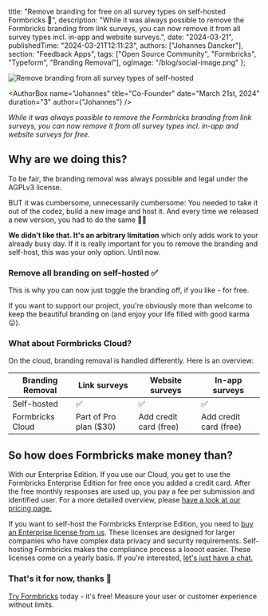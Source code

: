 
  title: "Remove branding for free on all survey types on self-hosted Formbricks 🎁",
  description:
    "While it was always possible to remove the Formbricks branding from link surveys, you can now remove it from all survey types incl. in-app and website surveys.",
  date: "2024-03-21",
  publishedTime: "2024-03-21T12:11:23",
  authors: ["Johannes Dancker"],
  section: "Feedback Apps",
  tags: ["Open Source Community", "Formbricks", "Typeform", "Branding Removal"],
    ogImage: "/blog/social-image.png"
};

<Image src={Header} alt="Remove branding from all survey types of self-hosted" className="w-full rounded-lg" />

<AuthorBox
  name="Johannes"
  title="Co-Founder"
  date="March 21st, 2024"
  duration="3"
  author={"Johannes"}
/>

_While it was always possible to remove the Formbricks branding from link surveys, you can now remove it from all survey types incl. in-app and website surveys for free._

## Why are we doing this?

To be fair, the branding removal was always possible and legal under the AGPLv3 license. 

BUT it was cumbersome, unnecessarily cumbersome: You needed to take it out of the codez, build a new image and host it. And every time we released a new version, you had to do the same 😮‍💨

**We didn't like that. It's an arbitrary limitation** which only adds work to your already busy day.  If it is really important for you to remove the branding and self-host, this was your only option. Until now.

### Remove all branding on self-hosted ✅

This is why you can now just toggle the branding off, if you like - for free.

If you want to support our project, you're obviously more than welcome to keep the beautiful branding on (and enjoy your life filled with good karma 😛).

### What about Formbricks Cloud?
On the cloud, branding removal is handled differently. Here is an overview:

| **Branding Removal** | Link surveys | Website surveys | In-app surveys |
| --- | --- | --- | --- |
| Self-hosted | ✅ | ✅ | ✅ |
| Formbricks Cloud | Part of Pro plan ($30) | Add credit card (free) | Add credit card (free) |

## So how does Formbricks make money than?

With our Enterprise Edition. If you use our Cloud, you get to use the Formbricks Enterprise Edition for free once you added a credit card. After the free monthly responses are used up, you pay a fee per submission and identified user. For a more detailed overview, please [have a look at our pricing page.](/pricing) 

If you want to self-host the Formbricks Enterprise Edition, you need to [buy an Enterprise license from us](/docs/self-hosting/enterprise). These licenses are designed for larger companies who have complex data privacy and security requirements. Self-hosting Formbricks makes the compliance process a loooot easier. These licenses come on a yearly basis. If you're interested, [let's just have a chat.](https://cal.com/johannes/30) 


### That's it for now, thanks 🚀

[Try Formbricks](https://app.formbricks.com/auth/signup) today - it's free! Measure your user or customer experience without limits.

